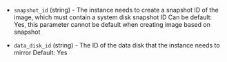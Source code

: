 <!-- Code generated from the comments of the KsyunKecDiskDevice struct in builder/kec/image_config.go; DO NOT EDIT MANUALLY -->

- `snapshot_id` (string) - The instance needs to create a snapshot ID of the image, which must contain a system disk snapshot ID
  Can be default: Yes, this parameter cannot be default when creating image based on snapshot

- `data_disk_id` (string) - The ID of the data disk that the instance needs to mirror
  Default: Yes

<!-- End of code generated from the comments of the KsyunKecDiskDevice struct in builder/kec/image_config.go; -->
